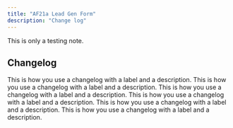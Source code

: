 ```yaml
---
title: "AF21a Lead Gen Form"
description: "Change log"
---
```


<Note>
  This is only a testing note.
</Note>

## Changelog

<Update label="2024-10-12" description="v0.1.1">
  This is how you use a changelog with a label 
  and a description.
</Update>
<Update label="2024-10-11" description="v0.1.0">
  This is how you use a changelog with a label 
  and a description.
</Update>

<Update label="2024-10-12" description="v0.1.1">
  This is how you use a changelog with a label 
  and a description.
</Update>
<Update label="2024-10-11" description="v0.1.0">
  This is how you use a changelog with a label 
  and a description.
</Update>

<Update label="2024-10-12" description="v0.1.1">
  This is how you use a changelog with a label 
  and a description.
</Update>
<Update label="2024-10-11" description="v0.1.0">
  This is how you use a changelog with a label 
  and a description.
</Update>